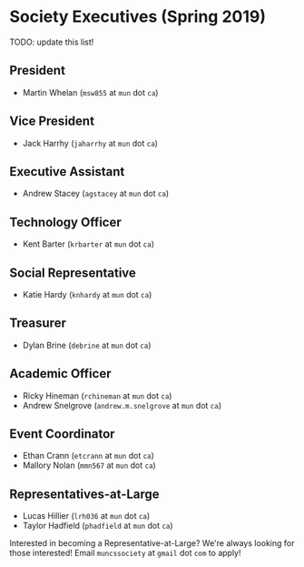 # Society Executives (Spring 2019)

TODO: update this list!

## President
- Martin Whelan (`msw855` at `mun` dot `ca`)

## Vice President
- Jack Harrhy (`jaharrhy` at `mun` dot `ca`)

## Executive Assistant
- Andrew Stacey (`agstacey` at `mun` dot `ca`)

## Technology Officer
- Kent Barter (`krbarter` at `mun` dot `ca`)

## Social Representative
- Katie Hardy (`knhardy` at `mun` dot `ca`)

## Treasurer
- Dylan Brine (`debrine` at `mun` dot `ca`)

## Academic Officer
- Ricky Hineman (`rchineman` at `mun` dot `ca`)
- Andrew Snelgrove (`andrew.m.snelgrove` at `mun` dot `ca`)

## Event Coordinator
- Ethan Crann (`etcrann` at `mun` dot `ca`)
- Mallory Nolan (`mmn567` at `mun` dot `ca`)

## Representatives-at-Large
- Lucas Hillier (`lrh036` at `mun` dot `ca`)
- Taylor Hadfield (`phadfield` at `mun` dot `ca`)

Interested in becoming a Representative-at-Large? We're always looking for those interested! Email `muncssociety` at `gmail` dot `com` to apply!
